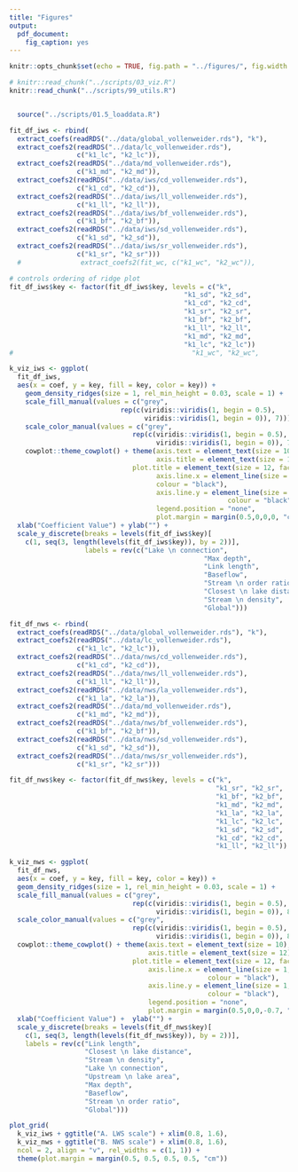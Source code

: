 ```yaml
---
title: "Figures"
output:
  pdf_document:
    fig_caption: yes
---
```


```r
knitr::opts_chunk$set(echo = TRUE, fig.path = "../figures/", fig.width = 5, fig.height = 6)
```

```r
# knitr::read_chunk("../scripts/03_viz.R")
knitr::read_chunk("../scripts/99_utils.R")
```

```r

```

```r
  source("../scripts/01.5_loaddata.R")
```

```r

fit_df_iws <- rbind(
  extract_coefs(readRDS("../data/global_vollenweider.rds"), "k"), 
  extract_coefs2(readRDS("../data/lc_vollenweider.rds"), 
                 c("k1_lc", "k2_lc")),
  extract_coefs2(readRDS("../data/md_vollenweider.rds"), 
                 c("k1_md", "k2_md")),
  extract_coefs2(readRDS("../data/iws/cd_vollenweider.rds"),
                 c("k1_cd", "k2_cd")),
  extract_coefs2(readRDS("../data/iws/ll_vollenweider.rds"),
                 c("k1_ll", "k2_ll")),
  extract_coefs2(readRDS("../data/iws/bf_vollenweider.rds"),
                 c("k1_bf", "k2_bf")),
  extract_coefs2(readRDS("../data/iws/sd_vollenweider.rds"),
                 c("k1_sd", "k2_sd")),
  extract_coefs2(readRDS("../data/iws/sr_vollenweider.rds"), 
                 c("k1_sr", "k2_sr")))
  #               extract_coefs2(fit_wc, c("k1_wc", "k2_wc")), 

# controls ordering of ridge plot
fit_df_iws$key <- factor(fit_df_iws$key, levels = c("k", 
                                            "k1_sd", "k2_sd",
                                            "k1_cd", "k2_cd",
                                            "k1_sr", "k2_sr",
                                            "k1_bf", "k2_bf",
                                            "k1_ll", "k2_ll",
                                            "k1_md", "k2_md",
                                            "k1_lc", "k2_lc"))
#                                             "k1_wc", "k2_wc",

k_viz_iws <- ggplot(
  fit_df_iws, 
  aes(x = coef, y = key, fill = key, color = key)) + 
    geom_density_ridges(size = 1, rel_min_height = 0.03, scale = 1) + 
    scale_fill_manual(values = c("grey", 
                            rep(c(viridis::viridis(1, begin = 0.5), 
                                  viridis::viridis(1, begin = 0)), 7))) +
    scale_color_manual(values = c("grey", 
                               rep(c(viridis::viridis(1, begin = 0.5), 
                                     viridis::viridis(1, begin = 0)), 7))) +
    cowplot::theme_cowplot() + theme(axis.text = element_text(size = 10),
                                     axis.title = element_text(size = 12),
                               plot.title = element_text(size = 12, face = "plain", hjust = 0),
                                     axis.line.x = element_line(size = 1, 
                                     colour = "black"),
                                     axis.line.y = element_line(size = 1, 
                                                       colour = "black"), 
                                     legend.position = "none", 
                                     plot.margin = margin(0.5,0,0,0, "cm")) + 
  xlab("Coefficient Value") + ylab("") + 
  scale_y_discrete(breaks = levels(fit_df_iws$key)[
    c(1, seq(3, length(levels(fit_df_iws$key)), by = 2))], 
                   labels = rev(c("Lake \n connection",  
                                                 "Max depth",
                                                 "Link length",
                                                 "Baseflow",
                                                 "Stream \n order ratio",
                                                 "Closest \n lake distance",
                                                 "Stream \n density",
                                                 "Global")))

fit_df_nws <- rbind(
  extract_coefs(readRDS("../data/global_vollenweider.rds"), "k"), 
  extract_coefs2(readRDS("../data/lc_vollenweider.rds"), 
                 c("k1_lc", "k2_lc")),
  extract_coefs2(readRDS("../data/nws/cd_vollenweider.rds"), 
                 c("k1_cd", "k2_cd")),
  extract_coefs2(readRDS("../data/nws/ll_vollenweider.rds"), 
                 c("k1_ll", "k2_ll")),
  extract_coefs2(readRDS("../data/nws/la_vollenweider.rds"), 
                 c("k1_la", "k2_la")),
  extract_coefs2(readRDS("../data/md_vollenweider.rds"), 
                 c("k1_md", "k2_md")),
  extract_coefs2(readRDS("../data/nws/bf_vollenweider.rds"), 
                 c("k1_bf", "k2_bf")),
  extract_coefs2(readRDS("../data/nws/sd_vollenweider.rds"), 
                 c("k1_sd", "k2_sd")),
  extract_coefs2(readRDS("../data/nws/sr_vollenweider.rds"), 
                 c("k1_sr", "k2_sr")))

fit_df_nws$key <- factor(fit_df_nws$key, levels = c("k",
                                                    "k1_sr", "k2_sr",
                                                    "k1_bf", "k2_bf",
                                                    "k1_md", "k2_md",
                                                    "k1_la", "k2_la",
                                                    "k1_lc", "k2_lc",
                                                    "k1_sd", "k2_sd",
                                                    "k1_cd", "k2_cd",
                                                    "k1_ll", "k2_ll"))

k_viz_nws <- ggplot(
  fit_df_nws, 
  aes(x = coef, y = key, fill = key, color = key)) + 
  geom_density_ridges(size = 1, rel_min_height = 0.03, scale = 1) + 
  scale_fill_manual(values = c("grey",
                               rep(c(viridis::viridis(1, begin = 0.5),
                                     viridis::viridis(1, begin = 0)), 8))) +
  scale_color_manual(values = c("grey", 
                               rep(c(viridis::viridis(1, begin = 0.5), 
                                     viridis::viridis(1, begin = 0)), 8))) +
  cowplot::theme_cowplot() + theme(axis.text = element_text(size = 10),
                                   axis.title = element_text(size = 12),
                               plot.title = element_text(size = 12, face = "plain", hjust = 0),
                                   axis.line.x = element_line(size = 1, 
                                                  colour = "black"),
                                   axis.line.y = element_line(size = 1, 
                                                  colour = "black"), 
                                   legend.position = "none", 
                                   plot.margin = margin(0.5,0,0,-0.7, "cm")) + 
  xlab("Coefficient Value") +  ylab("") +
  scale_y_discrete(breaks = levels(fit_df_nws$key)[
    c(1, seq(3, length(levels(fit_df_nws$key)), by = 2))], 
    labels = rev(c("Link length",
                   "Closest \n lake distance",
                   "Stream \n density",
                   "Lake \n connection",  
                   "Upstream \n lake area",
                   "Max depth",
                   "Baseflow",
                   "Stream \n order ratio",
                   "Global")))

plot_grid(
  k_viz_iws + ggtitle("A. LWS scale") + xlim(0.8, 1.6),
  k_viz_nws + ggtitle("B. NWS scale") + xlim(0.8, 1.6), 
  ncol = 2, align = "v", rel_widths = c(1, 1)) + 
  theme(plot.margin = margin(0.5, 0.5, 0.5, 0.5, "cm"))

```
